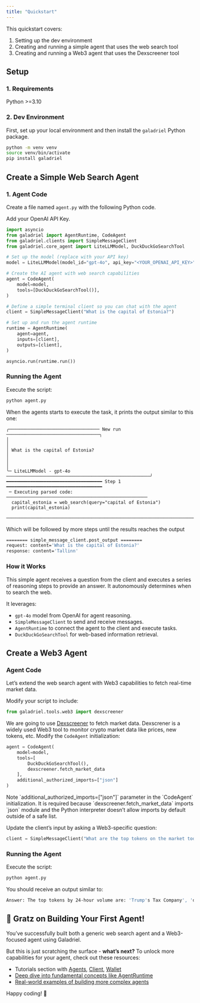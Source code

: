 ```yaml
---
title: "Quickstart"
---
```


This quickstart covers:

1. Setting up the dev environment
2. Creating and running a simple agent that uses the web search tool
3. Creating and running a Web3 agent that uses the Dexscreener tool

## Setup

### 1. Requirements

Python >=3.10

### 2. Dev Environment

First, set up your local environment and then install the `galadriel` Python package.

```bash
python -m venv venv
source venv/bin/activate
pip install galadriel
```

## Create a Simple Web Search Agent

### 1. Agent Code

Create a file named `agent.py` with the following Python code.

Add your OpenAI API Key.

```python
import asyncio
from galadriel import AgentRuntime, CodeAgent
from galadriel.clients import SimpleMessageClient
from galadriel.core_agent import LiteLLMModel, DuckDuckGoSearchTool

# Set up the model (replace with your API key)
model = LiteLLMModel(model_id="gpt-4o", api_key="<YOUR_OPENAI_API_KEY>")

# Create the AI agent with web search capabilities
agent = CodeAgent(
    model=model,
    tools=[DuckDuckGoSearchTool()],
)

# Define a simple terminal client so you can chat with the agent
client = SimpleMessageClient("What is the capital of Estonia?")

# Set up and run the agent runtime
runtime = AgentRuntime(
    agent=agent,
    inputs=[client],
    outputs=[client],
)

asyncio.run(runtime.run())
```

### Running the Agent
Execute the script:
```bash
python agent.py
```
When the agents starts to execute the task, it prints the output similar to this one:
```
╭────────────────────────────────── New run ───────────────────────────────────╮
│                                                                              │
│ What is the capital of Estonia?                                              │
│                                                                              │
╰─ LiteLLMModel - gpt-4o ──────────────────────────────────────────────────────╯
━━━━━━━━━━━━━━━━━━━━━━━━━━━━━━━━━━━━ Step 1 ━━━━━━━━━━━━━━━━━━━━━━━━━━━━━━━━━━━━
 ─ Executing parsed code: ─────────────────────────────────────────────────────
  capital_estonia = web_search(query="capital of Estonia")
  print(capital_estonia)
 ──────────────────────────────────────────────────────────────────────────────
```
Which will be followed by more steps until the results reaches the output
```bash
======== simple_message_client.post_output ========
request: content='What is the capital of Estonia?'
response: content='Tallinn'
```

###  How it Works

This simple agent receives a question from the client and executes a series of reasoning steps to provide an answer. It autonomously determines when to search the web.

It leverages:

- `gpt-4o` model from OpenAI for agent reasoning.
- `SimpleMessageClient` to send and receive messages.
- `AgentRuntime` to connect the agent to the client and execute tasks.
- `DuckDuckGoSearchTool` for web-based information retrieval.

## Create a Web3 Agent

### Agent Code

Let’s extend the web search agent with Web3 capabilities to fetch real-time market data.

Modify your script to include:

```python
from galadriel.tools.web3 import dexscreener
```

We are going to use [Dexscreener](https://dexscreener.com/)  to fetch market data. Dexscrener is a widely used Web3 tool to monitor crypto market data like prices, new tokens, etc.
Modify the `CodeAgent` initialization:

```python
agent = CodeAgent(
    model=model,
    tools=[
        DuckDuckGoSearchTool(),
        dexscreener.fetch_market_data
    ],
    additional_authorized_imports=["json"]
)
```

<Info>
    Note `additional_authorized_imports=["json"]` parameter in the `CodeAgent` initialization.
    It is required because `dexscreener.fetch_market_data` imports `json` module and the Python interpreter doesn’t allow imports by default outside of a safe list.
</Info>

Update the client’s input by asking a Web3-specific question:

```python
client = SimpleMessageClient("What are the top tokens on the market today?")
```

### Running the Agent

Execute the script:

```bash
python agent.py
```

You should receive an output similar to:

```bash
Answer: The top tokens by 24-hour volume are: 'Trump's Tax Company', 'dogwifouthat', 'THE DARK KNIGHT', and 'BRITISH DOG'
```

## 🎉 Gratz on Building Your First Agent!

You’ve successfully built both a generic web search agent and a Web3-focused agent using Galadriel.

But this is just scratching the surface - **what’s next?** To unlock more capabilities for your agent, check out these resources:

- Tutorials section with [Agents](/galadriel-network/tutorials/agents), [Client](galadriel-network/tutorials/clients), [Wallet](/galadriel-network/tutorials/wallet)
- [Deep dive into fundamental concepts like AgentRuntime](/galadriel-network/concepts/runtime)
- [Real-world examples of building more complex agents](/galadriel-network/examples/examples)

Happy coding! 🚀
